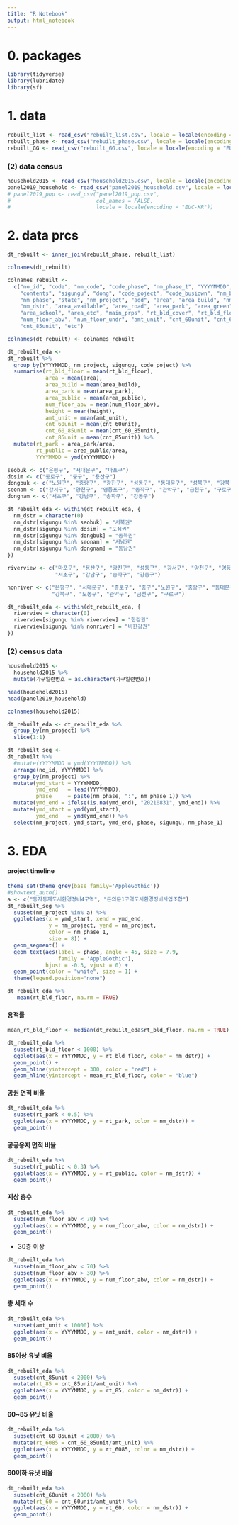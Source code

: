 ```yaml
---
title: "R Notebook"
output: html_notebook
---
```


# 0. packages

```r
library(tidyverse)
library(lubridate)
library(sf)
```

# 1. data

```r
rebuilt_list <- read_csv("rebuilt_list.csv", locale = locale(encoding = "EUC-KR"))
rebuilt_phase <- read_csv("rebuilt_phase.csv", locale = locale(encoding = "EUC-KR"))
rebuilt_GG <- read_csv("rebuilt_GG.csv", locale = locale(encoding = "EUC-KR"))
```
### (2) data census
```r
household2015 <- read_csv("household2015.csv", locale = locale(encoding = "EUC-KR"))
panel2019_household <- read_csv("panel2019_household.csv", locale = locale(encoding = "EUC-KR"))
# panel2019_pop <- read_csv("panel2019_pop.csv",
#                           col_names = FALSE,
#                           locale = locale(encoding = "EUC-KR"))
```

# 2. data prcs

```r
dt_rebuilt <- inner_join(rebuilt_phase, rebuilt_list)
```

```r
colnames(dt_rebuilt)
```

```r
colnames_rebuilt <-
  c("no_id", "code", "nm_code", "code_phase", "nm_phase_1", "YYYYMMDD", "subject",
    "contents", "sigungu", "dong", "code_poject", "code_busiown", "nm_busiown", "add_top",
    "nm_phase", "state", "nm_project", "add", "area", "area_build", "nm_zone", 
    "nm_dstr", "area_available", "area_road", "area_park", "area_green", "area_public",
    "area_school", "area_etc", "main_prps", "rt_bld_cover", "rt_bld_floor", "height",
    "num_floor_abv", "num_floor_undr", "amt_unit", "cnt_60unit", "cnt_60_85unit",
    "cnt_85unit", "etc")

colnames(dt_rebuilt) <- colnames_rebuilt
```

```r
dt_rebuilt_eda <- 
dt_rebuilt %>%
  group_by(YYYYMMDD, nm_project, sigungu, code_poject) %>%
  summarise(rt_bld_floor = mean(rt_bld_floor),
            area = mean(area),
            area_build = mean(area_build),
            area_park = mean(area_park),
            area_public = mean(area_public),
            num_floor_abv = mean(num_floor_abv),
            height = mean(height),
            amt_unit = mean(amt_unit),
            cnt_60unit = mean(cnt_60unit),
            cnt_60_85unit = mean(cnt_60_85unit),
            cnt_85unit = mean(cnt_85unit)) %>%
  mutate(rt_park = area_park/area,
         rt_public = area_public/area,
         YYYYMMDD = ymd(YYYYMMDD))
```

```r
seobuk <- c("은평구", "서대문구", "마포구")
dosim <- c("종로구", "중구", "용산구")
dongbuk <- c("노원구", "중랑구", "광진구", "성동구", "동대문구", "성북구", "강북구", "도봉구")
seonam <- c("강서구", "양천구", "영등포구", "동작구", "관악구", "금천구", "구로구")
dongnam <- c("서초구", "강남구", "송파구", "강동구")

dt_rebuilt_eda <- within(dt_rebuilt_eda, {
  nm_dstr = character(0)
  nm_dstr[sigungu %in% seobuk] = "서북권"
  nm_dstr[sigungu %in% dosim] = "도심권"
  nm_dstr[sigungu %in% dongbuk] = "동북권"
  nm_dstr[sigungu %in% seonam] = "서남권"
  nm_dstr[sigungu %in% dongnam] = "동남권"
})

```

```r
riverview <- c("마포구", "용산구", "광진구", "성동구", "강서구", "양천구", "영등포구", "동작구",
               "서초구", "강남구", "송파구", "강동구")

nonriver <- c("은평구", "서대문구", "종로구", "중구","노원구", "중랑구", "동대문구", "성북구",
              "강북구", "도봉구", "관악구", "금천구", "구로구")

dt_rebuilt_eda <- within(dt_rebuilt_eda, {
  riverview = character(0)
  riverview[sigungu %in% riverview] = "한강권"
  riverview[sigungu %in% nonriver] = "비한강권"
})
```

### (2) census data
```r
household2015 <-
  household2015 %>%
  mutate(가구일련번호 = as.character(가구일련번호))
```

```r
head(household2015)
head(panel2019_household)
```


```r
colnames(household2015)
```


```r
dt_rebuilt_eda <- dt_rebuilt_eda %>%
  group_by(nm_project) %>%
  slice(1:1)
```

```r
dt_rebuilt_seg <- 
dt_rebuilt %>%
  #mutate(YYYYMMDD = ymd(YYYYMMDD)) %>%
  arrange(no_id, YYYYMMDD) %>%
  group_by(nm_project) %>%
  mutate(ymd_start = YYYYMMDD,
         ymd_end   = lead(YYYYMMDD),
         phase     = paste(nm_phase, ":", nm_phase_1)) %>%
  mutate(ymd_end = ifelse(is.na(ymd_end), "20210831", ymd_end)) %>%
  mutate(ymd_start = ymd(ymd_start),
         ymd_end   = ymd(ymd_end)) %>%
  select(nm_project, ymd_start, ymd_end, phase, sigungu, nm_phase_1)
```

# 3.  EDA

#### project timeline
```r
theme_set(theme_grey(base_family='AppleGothic'))
#showtext_auto()
a <- c("동자동제도시환경정비4구역", "돈의문1구역도시환경정비사업조합")
dt_rebuilt_seg %>%
  subset(nm_project %in% a) %>%
  ggplot(aes(x = ymd_start, xend = ymd_end,
             y = nm_project, yend = nm_project,
             color = nm_phase_1,
             size = 8)) +
  geom_segment() +
  geom_text(aes(label = phase, angle = 45, size = 7.9,
                family = 'AppleGothic'),
            hjust = -0.3, vjust = 0) +
  geom_point(color = "white", size = 1) +
  theme(legend.position="none")
```

```r
dt_rebuilt_eda %>% 
   mean(rt_bld_floor, na.rm = TRUE)
```


#### 용적률
```r
mean_rt_bld_floor <- median(dt_rebuilt_eda$rt_bld_floor, na.rm = TRUE)

dt_rebuilt_eda %>%
  subset(rt_bld_floor < 1000) %>%
  ggplot(aes(x = YYYYMMDD, y = rt_bld_floor, color = nm_dstr)) +
  geom_point() +
  geom_hline(yintercept = 300, color = "red") +
  geom_hline(yintercept = mean_rt_bld_floor, color = "blue")

```
#### 공원 면적 비율
```r
dt_rebuilt_eda %>%
  subset(rt_park < 0.5) %>%
  ggplot(aes(x = YYYYMMDD, y = rt_park, color = nm_dstr)) +
  geom_point()
```
#### 공공용지 면적 비율 
```r
dt_rebuilt_eda %>%
  subset(rt_public < 0.3) %>%
  ggplot(aes(x = YYYYMMDD, y = rt_public, color = nm_dstr)) +
  geom_point()
```
#### 지상 층수 
```r
dt_rebuilt_eda %>%
  subset(num_floor_abv < 70) %>%
  ggplot(aes(x = YYYYMMDD, y = num_floor_abv, color = nm_dstr)) +
  geom_point()
```
+ 30층 이상 
```r
dt_rebuilt_eda %>%
  subset(num_floor_abv < 70) %>%
  subset(num_floor_abv > 30) %>%
  ggplot(aes(x = YYYYMMDD, y = num_floor_abv, color = nm_dstr)) +
  geom_point()
```


#### 총 세대 수
```r
dt_rebuilt_eda %>%
  subset(amt_unit < 10000) %>%
  ggplot(aes(x = YYYYMMDD, y = amt_unit, color = nm_dstr)) +
  geom_point()
```
#### 85이상 유닛 비율
```r
dt_rebuilt_eda %>%
  subset(cnt_85unit < 2000) %>%
  mutate(rt_85 = cnt_85unit/amt_unit) %>%
  ggplot(aes(x = YYYYMMDD, y = rt_85, color = nm_dstr)) +
  geom_point()
```
#### 60~85 유닛 비율
```r
dt_rebuilt_eda %>%
  subset(cnt_60_85unit < 2000) %>%
  mutate(rt_6085 = cnt_60_85unit/amt_unit) %>%
  ggplot(aes(x = YYYYMMDD, y = rt_6085, color = nm_dstr)) +
  geom_point()
```
#### 60이하 유닛 비율 
```r
dt_rebuilt_eda %>%
  subset(cnt_60unit < 2000) %>%
  mutate(rt_60 = cnt_60unit/amt_unit) %>%
  ggplot(aes(x = YYYYMMDD, y = rt_60, color = nm_dstr)) +
  geom_point()
```

















